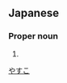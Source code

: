 ==Japanese==
{{ja-kanjitab|康|子}}

===Proper noun===
{{ja-pos|proper|やすこ}}

# {{given name|female|lang=ja}}

[[Category:Japanese female given names|やすこ]]
